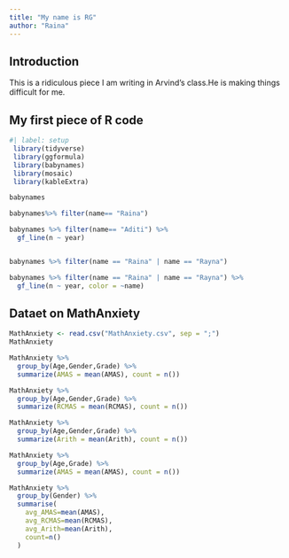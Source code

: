 ---
title: "My name is RG"
author: "Raina"
---

## Introduction

This is a ridiculous piece I am writing in Arvind's class.He is making things difficult for me.

## My first piece of R code

```{r}
#| label: setup
 library(tidyverse)
 library(ggformula)
 library(babynames)
 library(mosaic)
 library(kableExtra)
```

```{r}
babynames
```

```{r}
babynames%>% filter(name== "Raina")
```

```{r}
babynames %>% filter(name== "Aditi") %>% 
  gf_line(n ~ year)
```

```         
```

```{r}
babynames %>% filter(name == "Raina" | name == "Rayna")

```

```{r}
babynames %>% filter(name == "Raina" | name == "Rayna") %>% 
  gf_line(n ~ year, color = ~name)
```

## Dataet on MathAnxiety

```{r}
MathAnxiety <- read.csv("MathAnxiety.csv", sep = ";")
MathAnxiety
```

```{r}
MathAnxiety %>%
  group_by(Age,Gender,Grade) %>%
  summarize(AMAS = mean(AMAS), count = n())
```

```{r}
MathAnxiety %>%
  group_by(Age,Gender,Grade) %>%
  summarize(RCMAS = mean(RCMAS), count = n())
```

```{r}
MathAnxiety %>%
  group_by(Age,Gender,Grade) %>%
  summarize(Arith = mean(Arith), count = n())
```

```{r}
MathAnxiety %>%
  group_by(Age,Grade) %>%
  summarize(AMAS = mean(AMAS), count = n())
```

```{r}
MathAnxiety %>% 
  group_by(Gender) %>% 
  summarise(
    avg_AMAS=mean(AMAS),
    avg_RCMAS=mean(RCMAS),
    avg_Arith=mean(Arith),
    count=n()
  )
```
